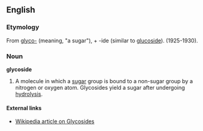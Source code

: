 ==English==
===Etymology===
From [[glyco-]] (meaning, "a sugar"), + -ide (similar to [[glucoside]]). (1925-1930).
===Noun===
'''glycoside'''
#A molecule in which a [[sugar]] group is bound to a non-sugar group by a nitrogen or oxygen atom.  Glycosides yield a sugar after undergoing [[hydrolysis]].
====External links====
*[[w:glycoside|Wikipedia article on Glycosides]]